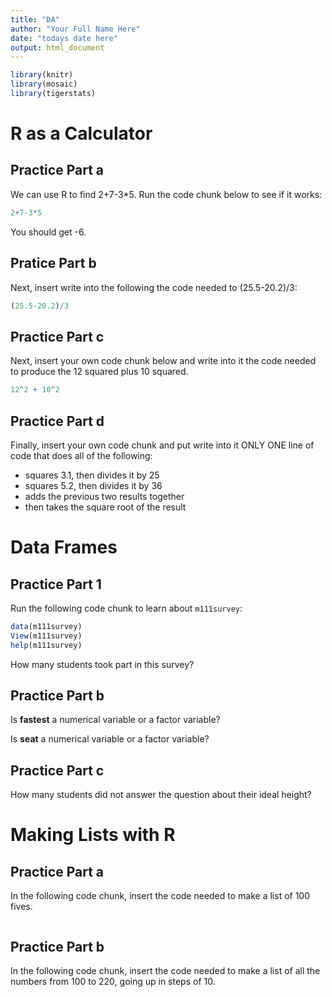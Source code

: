 ---
title: "DA"
author: "Your Full Name Here"
date: "todays date here"
output: html_document
---

```{r include=FALSE}
library(knitr)
library(mosaic)
library(tigerstats)
```

# R as a Calculator

## Practice Part a

We can use R to find 2+7-3*5.  Run the code chunk below to see if it works:

```{r}
2+7-3*5
```

You should get -6.

## Pratice Part b

Next, insert write into the following the code needed to (25.5-20.2)/3:

```{r}
(25.5-20.2)/3
```

## Practice Part c

Next, insert your own code chunk below and write into it the code needed to produce the 12 squared plus 10 squared.
```{r}
12^2 + 10^2
```




## Practice Part d

Finally, insert your own code chunk and put write into it ONLY ONE line of code that does all of the following:

* squares 3.1, then divides it by 25
* squares 5.2, then divides it by 36
* adds the previous two results together
* then takes the square root of the result



# Data Frames

## Practice Part 1

Run the following code chunk to learn about `m111survey`:

```{r eval=FALSE}
data(m111survey)
View(m111survey)
help(m111survey)
```

How many students took part in this survey?


## Practice Part b

Is **fastest** a numerical variable or a factor variable?


Is **seat** a numerical variable or a factor variable?


## Practice Part c

How many students did not answer the question about their ideal height?


# Making Lists with R

## Practice Part a

In the following code chunk, insert the code needed to make a list of 100 fives.

```{r}

```


## Practice Part b

In the following code chunk, insert the code needed to make a list of all the numbers from 100 to 220, going up in steps of 10.

```{r}

```


